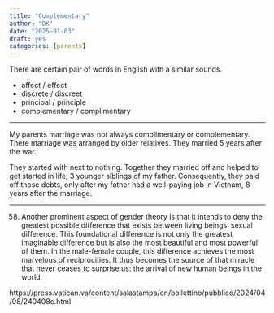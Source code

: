 ```yaml
---
title: "Complementary"
author: "DK"
date: "2025-01-03"
draft: yes
categories: [parents]
---
```


There are certain pair of words in English with a similar sounds.

-   affect / effect
-   discrete / discreet
-   principal / principle
-   complementary / complimentary

------------------------------------------------------------------------

My parents marriage was not always complimentary or complementary. There marriage was arranged by older relatives. They married 5 years after the war.

They started with next to nothing. Together they married off and helped to get started in life, 3 younger siblings of my father. Consequently, they paid off those debts, only after my father had a well-paying job in Vietnam, 8 years after the marriage.

------------------------------------------------------------------------

58. Another prominent aspect of gender theory is that it intends to deny the greatest possible difference that exists between living beings: sexual difference. This foundational difference is not only the greatest imaginable difference but is also the most beautiful and most powerful of them. In the male-female couple, this difference achieves the most marvelous of reciprocities. It thus becomes the source of that miracle that never ceases to surprise us: the arrival of new human beings in the world.

https://press.vatican.va/content/salastampa/en/bollettino/pubblico/2024/04/08/240408c.html
